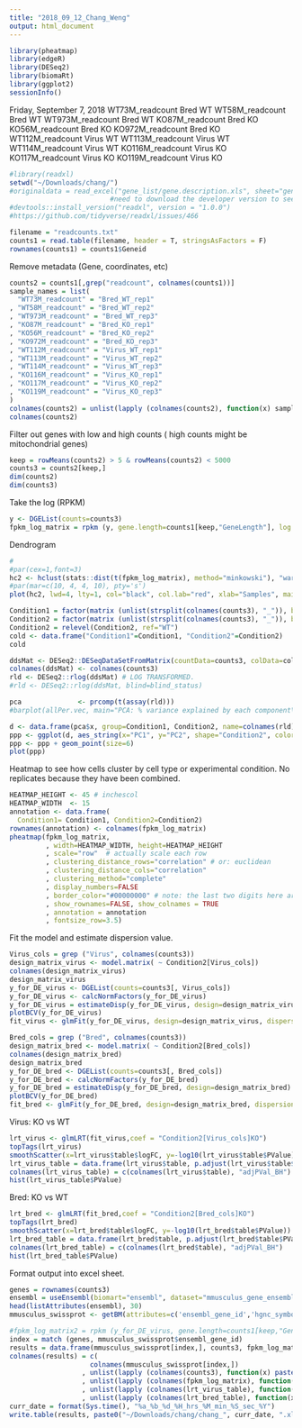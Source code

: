 ```yaml
---
title: "2018_09_12_Chang_Weng"
output: html_document
---
```

```r
library(pheatmap)
library(edgeR)
library(DESeq2)
library(biomaRt)
library(ggplot2)
sessionInfo()
```

Friday, September 7, 2018 
WT73M_readcount               Bred WT
WT58M_readcount               Bred WT
WT973M_readcount             Bred WT
KO87M_readcount                Bred KO
KO56M_readcount                Bred KO
KO972M_readcount              Bred KO
WT112M_readcount             Virus WT
WT113M_readcount             Virus WT
WT114M_readcount             Virus WT
KO116M_readcount              Virus KO
KO117M_readcount              Virus KO
KO119M_readcount              Virus KO



```r
#library(readxl)
setwd("~/Downloads/chang/")
#originaldata = read_excel("gene_list/gene.description.xls", sheet="gene.description") #disappointed this didn't work
                         #need to download the developer version to see if that works
#devtools::install_version("readxl", version = "1.0.0")
#https://github.com/tidyverse/readxl/issues/466

```
```r
filename = "readcounts.txt"
counts1 = read.table(filename, header = T, stringsAsFactors = F) 
rownames(counts1) = counts1$Geneid

```
Remove metadata (Gene, coordinates, etc)
```r
counts2 = counts1[,grep("readcount", colnames(counts1))]
sample_names = list(
  "WT73M_readcount" = "Bred_WT_rep1"
, "WT58M_readcount" = "Bred_WT_rep2"
, "WT973M_readcount" = "Bred_WT_rep3"
, "KO87M_readcount" = "Bred_KO_rep1"
, "KO56M_readcount" = "Bred_KO_rep2"
, "KO972M_readcount" = "Bred_KO_rep3"
, "WT112M_readcount" = "Virus_WT_rep1"
, "WT113M_readcount" = "Virus_WT_rep2"
, "WT114M_readcount" = "Virus_WT_rep3"
, "KO116M_readcount" = "Virus_KO_rep1"
, "KO117M_readcount" = "Virus_KO_rep2"
, "KO119M_readcount" = "Virus_KO_rep3"
)
colnames(counts2) = unlist(lapply (colnames(counts2), function(x) sample_names[[x]]))
colnames(counts2)
```
Filter out genes with low and high counts ( high counts might be mitochondrial genes)
```r
keep = rowMeans(counts2) > 5 & rowMeans(counts2) < 5000 
counts3 = counts2[keep,]
dim(counts2)
dim(counts3)
```

Take the log (RPKM)
```r
y <- DGEList(counts=counts3)
fpkm_log_matrix = rpkm (y, gene.length=counts1[keep,"GeneLength"], log = TRUE)
```
Dendrogram 
```r
# 
#par(cex=1,font=3)
hc2 <- hclust(stats::dist(t(fpkm_log_matrix), method="minkowski"), "ward.D2")
#par(mar=c(10, 4, 4, 10), pty='s')
plot(hc2, lwd=4, lty=1, col="black", col.lab="red", xlab="Samples", main="Samples clustered by log2(FPKM+1) using Ward's clustering & Euclidean distance")
```
```r
Condition1 = factor(matrix (unlist(strsplit(colnames(counts3), "_")), byrow=T, ncol=3)[,1], levels = c("Bred", "Virus"))
Condition2 = factor(matrix (unlist(strsplit(colnames(counts3), "_")), byrow=T, ncol=3)[,2], levels = c("KO", "WT"))
Condition2 = relevel(Condition2, ref="WT")
cold <- data.frame("Condition1"=Condition1, "Condition2"=Condition2) 
cold

ddsMat <- DESeq2::DESeqDataSetFromMatrix(countData=counts3, colData=cold, design=~Condition1 + Condition2);
colnames(ddsMat) <- colnames(counts3)
rld <- DESeq2::rlog(ddsMat) # LOG TRANSFORMED.
#rld <- DESeq2::rlog(ddsMat, blind=blind_status) 
```

```r
pca              <- prcomp(t(assay(rld)))
#barplot(allPer.vec, main="PCA: % variance explained by each component\n" , ylim=c(0,100), names.arg=allPerLabels.vec)

d <- data.frame(pca$x, group=Condition1, Condition2, name=colnames(rld)) # returns PC1, PC2, ... PC8... etc
ppp <- ggplot(d, aes_string(x="PC1", y="PC2", shape="Condition2", color="group"))
ppp <- ppp + geom_point(size=6)
plot(ppp)
```
Heatmap to see how cells cluster by cell type or experimental condition.  No replicates because they have been combined. 
```r
HEATMAP_HEIGHT <- 45 # inchescol
HEATMAP_WIDTH  <- 15
annotation <- data.frame(
  Condition1= Condition1, Condition2=Condition2)
rownames(annotation) <- colnames(fpkm_log_matrix)
pheatmap(fpkm_log_matrix,
         , width=HEATMAP_WIDTH, height=HEATMAP_HEIGHT
         , scale="row"  # actually scale each row
         , clustering_distance_rows="correlation" # or: euclidean
         , clustering_distance_cols="correlation"
         , clustering_method="complete"
         , display_numbers=FALSE
         , border_color="#00000000" # note: the last two digits here are the alpha channel/ transparency
         , show_rownames=FALSE, show_colnames = TRUE
         , annotation = annotation
         , fontsize_row=3.5)
```

Fit the model and estimate dispersion value.
```r
Virus_cols = grep ("Virus", colnames(counts3))
design_matrix_virus <- model.matrix( ~ Condition2[Virus_cols])
colnames(design_matrix_virus)
design_matrix_virus
y_for_DE_virus <- DGEList(counts=counts3[, Virus_cols])
y_for_DE_virus <- calcNormFactors(y_for_DE_virus)
y_for_DE_virus = estimateDisp(y_for_DE_virus, design=design_matrix_virus) 
plotBCV(y_for_DE_virus)
fit_virus <- glmFit(y_for_DE_virus, design=design_matrix_virus, dispersion=y_for_DE_virus$trended.dispersion)
```
```r
Bred_cols = grep ("Bred", colnames(counts3))
design_matrix_bred <- model.matrix( ~ Condition2[Bred_cols])
colnames(design_matrix_bred)
design_matrix_bred
y_for_DE_bred <- DGEList(counts=counts3[, Bred_cols])
y_for_DE_bred <- calcNormFactors(y_for_DE_bred)
y_for_DE_bred = estimateDisp(y_for_DE_bred, design=design_matrix_bred) 
plotBCV(y_for_DE_bred)
fit_bred <- glmFit(y_for_DE_bred, design=design_matrix_bred, dispersion=y_for_DE_bred$trended.dispersion)
```

Virus: KO vs WT
```r
lrt_virus <- glmLRT(fit_virus,coef = "Condition2[Virus_cols]KO")
topTags(lrt_virus)
smoothScatter(x=lrt_virus$table$logFC, y=-log10(lrt_virus$table$PValue))
lrt_virus_table = data.frame(lrt_virus$table, p.adjust(lrt_virus$table$PValue, method = "BH"))
colnames(lrt_virus_table) = c(colnames(lrt_virus$table), "adjPVal_BH")
hist(lrt_virus_table$PValue)
```

Bred: KO vs WT
```r
lrt_bred <- glmLRT(fit_bred,coef = "Condition2[Bred_cols]KO")
topTags(lrt_bred)
smoothScatter(x=lrt_bred$table$logFC, y=-log10(lrt_bred$table$PValue))
lrt_bred_table = data.frame(lrt_bred$table, p.adjust(lrt_bred$table$PValue, method = "BH"))
colnames(lrt_bred_table) = c(colnames(lrt_bred$table), "adjPVal_BH")
hist(lrt_bred_table$PValue)
```
Format output into excel sheet. 
```r
genes = rownames(counts3)
ensembl = useEnsembl(biomart="ensembl", dataset="mmusculus_gene_ensembl")
head(listAttributes(ensembl), 30)
mmusculus_swissprot <- getBM(attributes=c('ensembl_gene_id','hgnc_symbol','description'),filters = 'ensembl_gene_id',  values = genes , mart = ensembl)

#fpkm_log_matrix2 = rpkm (y_for_DE_virus, gene.length=counts1[keep,"GeneLength"], log = TRUE)
index = match (genes, mmusculus_swissprot$ensembl_gene_id)
results = data.frame(mmusculus_swissprot[index,], counts3, fpkm_log_matrix, lrt_virus_table, lrt_bred_table)
colnames(results) = c(
                    colnames(mmusculus_swissprot[index,])
                  , unlist(lapply (colnames(counts3), function(x) paste(x, "counts", sep="_")))
                  , unlist(lapply (colnames(fpkm_log_matrix), function(x) paste(x, "fpkm", sep="_")))
                  , unlist(lapply (colnames(lrt_virus_table), function(x) paste(x, "_virus_KO_vs_WT_baseline", sep="_")))
                  , unlist(lapply (colnames(lrt_bred_table), function(x) paste(x, "_bred_KO_vs_WT_baseline", sep="_"))) )
curr_date = format(Sys.time(), "%a_%b_%d_%H_hrs_%M_min_%S_sec_%Y")
write.table(results, paste0("~/Downloads/chang/chang_", curr_date, ".xls"), row.names=F, col.names=T, sep="\t")

```
